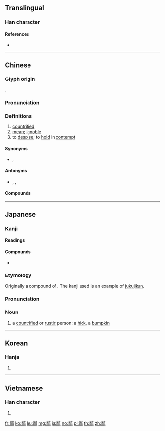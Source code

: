 {{character info/new}}
==Translingual==

===Han character===
{{Han char|rn=163|rad=邑|as=11|sn=14|four=67627|canj=RWNL}}

====References====
* {{Han ref|kx=1276.180|dkj=39597|dj=1776.050|hdz=63792.080|uh=9119|ud=37145|bh=BBC0|bd=48064}}

----

==Chinese==
{{zh-forms}}

===Glyph origin===
{{Han etym}}
{{Han compound|啚|邑|c1=p|c2=t|ls=psc}}.

===Pronunciation===
{{zh-pron
|m=bǐ
|c=pei2
|h=pfs=
|md=
|mn=
|w=2pi
|mc=y
|oc=y
|cat=n,a,v
}}

===Definitions===
{{zh-hanzi}}

# [[countrified]]
# [[mean]]; [[ignoble]]
# to [[despise]]; to [[hold]] in [[contempt]]

====Synonyms====
* {{sense|despise}} {{zh-l|蔑}}, {{zh-l|藐}}

====Antonyms====
* {{sense|despise}} {{zh-l|敬}}, {{zh-l|尊}}, {{zh-l|崇}}

====Compounds====
{{zh-der|卑鄙|鄙夷|鄙薄|鄙棄|鄙稱|可鄙|嗤鄙|嫌鄙|卑鄙無恥|卑鄙齷齪|北鄙|樸鄙|鄙諺|鄙斥|鄙誠|鄙視|鄙言|鄙累|鄙猥|鄙俗不堪|肉食者鄙|鄙生|鄙師|鄙易|鄙遠|鄙夫|都鄙|鄙懷|鄙屑|鄙倍|鄙陋|鄙人|鄙事|鄙背|鄙笑|鄙吝|邊鄙|鄙厭|草鄙|鄙野|鄙近|鄙賤|鄙語|鄙言累句|鄙見|鄙袒|鄙家|鄙夫之見|鄙固|都鄙有章|鄙俚|輕鄙|鄙詐|鄙悃|貪鄙|鄙言俚語|鄙俗|鄙意|貴遠鄙近|粗鄙|鄙褻語}}

----

==Japanese==

===Kanji===
{{ja-kanji|grade=uc|rs=邑11}}

====Readings====
{{ja-readings
|goon=[[ひ]] (hi)|kanon=[[ひ]] (hi)
|kun=[[ひな]] (hina), [[ひなぶ|ひな-ぶ]] (hina-bu), [[ひなびる|ひな-びる]] (hina-biru), [[さげすむ|さげす-む]] (sagesumu), [[いやしい|いや-しい]] (iya-shii), [[かたなむ|かたな-む]] (katana-mu), [[とひと]] (tohito)
}}

====Compounds====
* {{sense|countrified}} {{l|ja|辺鄙}}

===Etymology===
{{ja-kanjitab|yomi=k|とひと}}
Originally a compound of {{compound|lang=ja|sort=とひと|外|tr1=to|t1=outside|人|tr2=hito|t2=person}}. The kanji used is an example of [[熟字訓|jukujikun]].

===Pronunciation===
{{ja-pron|yomi=k|とひと}}

===Noun===
{{ja-noun|とひと}}

# {{lb|ja|sort=とひと|archaic|pejorative}} a [[countrified]] or [[rustic]] person: a [[hick]], a [[bumpkin]]

----

==Korean==

===Hanja===
{{ko-hanja|hangeul=비|eumhun=|rv=bi|mr=pi|y=pi}}

# {{defn|lang=ko|sort=邑11}}

----

==Vietnamese==

===Han character===
{{vi-hantu|[[bỉ]], [[bẽ]]|rs=邑11}}

# {{defn|lang=vi|sort=邑11}}

[[fr:鄙]]
[[ko:鄙]]
[[hu:鄙]]
[[mg:鄙]]
[[ja:鄙]]
[[no:鄙]]
[[pl:鄙]]
[[th:鄙]]
[[zh:鄙]]